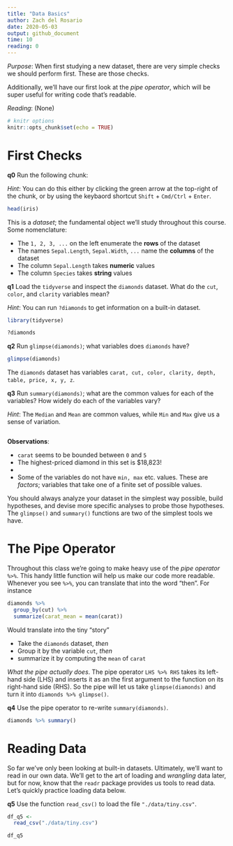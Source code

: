 ```yaml
---
title: "Data Basics"
author: Zach del Rosario
date: 2020-05-03
output: github_document
time: 10
reading: 0
---
```


*Purpose*: When first studying a new dataset, there are very simple checks we
should perform first. These are those checks.

Additionally, we'll have our first look at the *pipe operator*, which will be
super useful for writing code that's readable.

*Reading*: (None)

```r
# knitr options
knitr::opts_chunk$set(echo = TRUE)
```

# First Checks
<!-- -------------------------------------------------- -->

__q0__ Run the following chunk:

*Hint*: You can do this either by clicking the green arrow at the top-right of
the chunk, or by using the keybaord shortcut `Shift` + `Cmd/Ctrl` + `Enter`.

```r
head(iris)
```

This is a *dataset*; the fundamental object we'll study throughout this course.
Some nomenclature:

- The `1, 2, 3, ...` on the left enumerate the **rows** of the dataset
- The names `Sepal.Length`, `Sepal.Width`, `...` name the **columns** of the dataset
- The column `Sepal.Length` takes **numeric** values
- The column `Species` takes **string** values

__q1__ Load the `tidyverse` and inspect the `diamonds` dataset. What do the
`cut`, `color`, and `clarity` variables mean?

*Hint*: You can run `?diamonds` to get information on a built-in dataset.

```r
library(tidyverse)

?diamonds
```

__q2__ Run `glimpse(diamonds)`; what variables does `diamonds` have?

```r
glimpse(diamonds)
```

The `diamonds` dataset has variables `carat, cut, color, clarity, depth, table,
price, x, y, z`.

__q3__ Run `summary(diamonds)`; what are the common values for each of the
variables? How widely do each of the variables vary?

*Hint*: The `Median` and `Mean` are common values, while `Min` and `Max` give us
a sense of variation.

```r
```

**Observations**:

- `carat` seems to be bounded between `0` and `5`
- The highest-priced diamond in this set is $18,823!
-
- Some of the variables do not have `min, max` etc. values. These are *factors*; variables that take one of a finite set of possible values.

You should always analyze your dataset in the simplest way possible, build
hypotheses, and devise more specific analyses to probe those hypotheses. The
`glimpse()` and `summary()` functions are two of the simplest tools we have.

# The Pipe Operator
<!-- -------------------------------------------------- -->

Throughout this class we're going to make heavy use of the *pipe operator*
`%>%`. This handy little function will help us make our code more readable.
Whenever you see `%>%`, you can translate that into the word "then". For
instance

```r
diamonds %>%
  group_by(cut) %>%
  summarize(carat_mean = mean(carat))
```

Would translate into the tiny "story"

- Take the `diamonds` dataset, *then*
- Group it by the variable `cut`, *then*
- summarize it by computing the `mean` of `carat`

*What the pipe actually does*. The pipe operator `LHS %>% RHS` takes its
left-hand side (LHS) and inserts it as an the first argument to the function on
its right-hand side (RHS). So the pipe will let us take `glimpse(diamonds)` and
turn it into `diamonds %>% glimpse()`.

__q4__ Use the pipe operator to re-write `summary(diamonds)`.

```r
diamonds %>% summary()
```

# Reading Data
<!-- -------------------------------------------------- -->

So far we've only been looking at built-in datasets. Ultimately, we'll want to read in our own data. We'll get to the art of loading and *wrangling* data later, but for now, know that the `readr` package provides us tools to read data. Let's quickly practice loading data below.

__q5__ Use the function `read_csv()` to load the file `"./data/tiny.csv"`.

```r
df_q5 <-
  read_csv("./data/tiny.csv")

df_q5
```

<!-- include-exit-ticket -->
